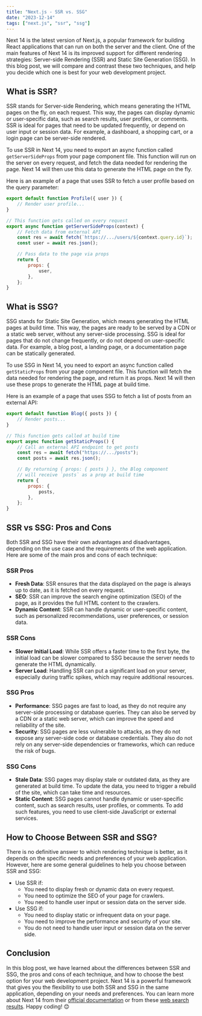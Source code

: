 ```yaml
---
title: "Next.js - SSR vs. SSG"
date: "2023-12-14"
tags: ["next.js", "ssr", "ssg"]
---
```


Next 14 is the latest version of Next.js, a popular framework for building React applications that can run on both the server and the client. One of the main features of Next 14 is its improved support for different rendering strategies: Server-side Rendering (SSR) and Static Site Generation (SSG). In this blog post, we will compare and contrast these two techniques, and help you decide which one is best for your web development project.

## What is SSR?

SSR stands for Server-side Rendering, which means generating the HTML pages on the fly, on each request. This way, the pages can display dynamic or user-specific data, such as search results, user profiles, or comments. SSR is ideal for pages that need to be updated frequently, or depend on user input or session data. For example, a dashboard, a shopping cart, or a login page can be server-side rendered.

To use SSR in Next 14, you need to export an async function called `getServerSideProps` from your page component file. This function will run on the server on every request, and fetch the data needed for rendering the page. Next 14 will then use this data to generate the HTML page on the fly.

Here is an example of a page that uses SSR to fetch a user profile based on the query parameter:

```js
export default function Profile({ user }) {
	// Render user profile...
}

// This function gets called on every request
export async function getServerSideProps(context) {
	// Fetch data from external API
	const res = await fetch(`https://.../users/${context.query.id}`);
	const user = await res.json();

	// Pass data to the page via props
	return {
		props: {
			user,
		},
	};
}
```

## What is SSG?

SSG stands for Static Site Generation, which means generating the HTML pages at build time. This way, the pages are ready to be served by a CDN or a static web server, without any server-side processing. SSG is ideal for pages that do not change frequently, or do not depend on user-specific data. For example, a blog post, a landing page, or a documentation page can be statically generated.

To use SSG in Next 14, you need to export an async function called `getStaticProps` from your page component file. This function will fetch the data needed for rendering the page, and return it as props. Next 14 will then use these props to generate the HTML page at build time.

Here is an example of a page that uses SSG to fetch a list of posts from an external API:

```js
export default function Blog({ posts }) {
	// Render posts...
}

// This function gets called at build time
export async function getStaticProps() {
	// Call an external API endpoint to get posts
	const res = await fetch("https://.../posts");
	const posts = await res.json();

	// By returning { props: { posts } }, the Blog component
	// will receive `posts` as a prop at build time
	return {
		props: {
			posts,
		},
	};
}
```

## SSR vs SSG: Pros and Cons

Both SSR and SSG have their own advantages and disadvantages, depending on the use case and the requirements of the web application. Here are some of the main pros and cons of each technique:

### SSR Pros

- **Fresh Data**: SSR ensures that the data displayed on the page is always up to date, as it is fetched on every request.
- **SEO**: SSR can improve the search engine optimization (SEO) of the page, as it provides the full HTML content to the crawlers.
- **Dynamic Content**: SSR can handle dynamic or user-specific content, such as personalized recommendations, user preferences, or session data.

### SSR Cons

- **Slower Initial Load**: While SSR offers a faster time to the first byte, the initial load can be slower compared to SSG because the server needs to generate the HTML dynamically.
- **Server Load**: Handling SSR can put a significant load on your server, especially during traffic spikes, which may require additional resources.

### SSG Pros

- **Performance**: SSG pages are fast to load, as they do not require any server-side processing or database queries. They can also be served by a CDN or a static web server, which can improve the speed and reliability of the site.
- **Security**: SSG pages are less vulnerable to attacks, as they do not expose any server-side code or database credentials. They also do not rely on any server-side dependencies or frameworks, which can reduce the risk of bugs.

### SSG Cons

- **Stale Data**: SSG pages may display stale or outdated data, as they are generated at build time. To update the data, you need to trigger a rebuild of the site, which can take time and resources.
- **Static Content**: SSG pages cannot handle dynamic or user-specific content, such as search results, user profiles, or comments. To add such features, you need to use client-side JavaScript or external services.

## How to Choose Between SSR and SSG?

There is no definitive answer to which rendering technique is better, as it depends on the specific needs and preferences of your web application. However, here are some general guidelines to help you choose between SSR and SSG:

- Use SSR if:
  - You need to display fresh or dynamic data on every request.
  - You need to optimize the SEO of your page for crawlers.
  - You need to handle user input or session data on the server side.
- Use SSG if:
  - You need to display static or infrequent data on your page.
  - You need to improve the performance and security of your site.
  - You do not need to handle user input or session data on the server side.

## Conclusion

In this blog post, we have learned about the differences between SSR and SSG, the pros and cons of each technique, and how to choose the best option for your web development project. Next 14 is a powerful framework that gives you the flexibility to use both SSR and SSG in the same application, depending on your needs and preferences. You can learn more about Next 14 from their [official documentation](https://blog.logrocket.com/ssg-vs-ssr-in-next-js/) or from these [web search results](https://www.sanity.io/ssr-vs-ssg-guide). Happy coding! 😊
